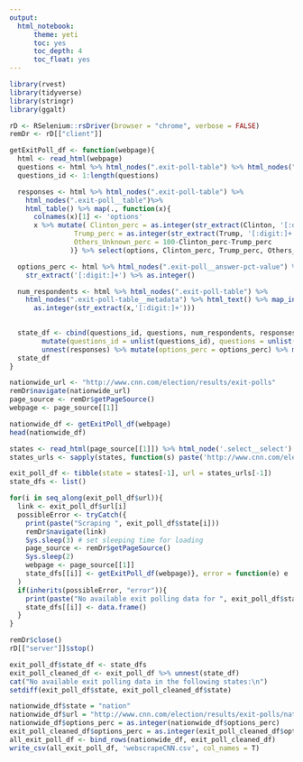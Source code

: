 ```yaml
---
output: 
  html_notebook:
      theme: yeti
      toc: yes
      toc_depth: 4
      toc_float: yes
---
```


```r
library(rvest)
library(tidyverse)
library(stringr)
library(ggalt)
```

```r
rD <- RSelenium::rsDriver(browser = "chrome", verbose = FALSE)
remDr <- rD[["client"]]
```

```r
getExitPoll_df <- function(webpage){
  html <- read_html(webpage) 
  questions <- html %>% html_nodes(".exit-poll-table") %>% html_nodes(".exit-poll__question") %>% html_text() 
  questions_id <- 1:length(questions)

  responses <- html %>% html_nodes(".exit-poll-table") %>%
    html_nodes(".exit-poll__table")%>%
    html_table() %>% map(., function(x){
      colnames(x)[1] <- 'options' 
      x %>% mutate( Clinton_perc = as.integer(str_extract(Clinton, '[:digit:]+')),
                Trump_perc = as.integer(str_extract(Trump, '[:digit:]+')),
                Others_Unknown_perc = 100-Clinton_perc-Trump_perc
               )} %>% select(options, Clinton_perc, Trump_perc, Others_Unknown_perc))

  options_perc <- html %>% html_nodes(".exit-poll__answer-pct-value") %>% html_text() %>% 
    str_extract('[:digit:]+') %>% as.integer()

  num_respondents <- html %>% html_nodes(".exit-poll-table") %>%
    html_nodes(".exit-poll-table__metadata") %>% html_text() %>% map_int(function(x)
      as.integer(str_extract(x,'[:digit:]+')))
  

  state_df <- cbind(questions_id, questions, num_respondents, responses) %>% as_tibble() %>% 
        mutate(questions_id = unlist(questions_id), questions = unlist(questions), num_respondents = unlist(num_respondents)) %>% 
        unnest(responses) %>% mutate(options_perc = options_perc) %>% mutate(options = map2_chr(options, options_perc, function(x,y) str_replace(x, paste0(y,'%'), '')))
  state_df
}
```

```r
nationwide_url <- "http://www.cnn.com/election/results/exit-polls"
remDr$navigate(nationwide_url)
page_source <- remDr$getPageSource()
webpage <- page_source[[1]]
```

```r
nationwide_df <- getExitPoll_df(webpage)
head(nationwide_df)
```

```r
states <- read_html(page_source[[1]]) %>% html_node('.select__select') %>% html_children() %>% html_text() 
states_urls <- sapply(states, function(s) paste('http://www.cnn.com/election/results/exit-polls', str_replace(tolower(s),' ', '-'), 'president', sep = '/'))
```

```r
exit_poll_df <- tibble(state = states[-1], url = states_urls[-1]) 
state_dfs <- list()

for(i in seq_along(exit_poll_df$url)){
  link <- exit_poll_df$url[i]
  possibleError <- tryCatch({
    print(paste("Scraping ", exit_poll_df$state[i]))
    remDr$navigate(link) 
    Sys.sleep(3) # set sleeping time for loading
    page_source <- remDr$getPageSource()
    Sys.sleep(2) 
    webpage <- page_source[[1]]
    state_dfs[[i]] <- getExitPoll_df(webpage)}, error = function(e) e
  )
  if(inherits(possibleError, "error")){
    print(paste("No available exit polling data for ", exit_poll_df$state[i]))
    state_dfs[[i]] <- data.frame()
  }
}

remDr$close()
rD[["server"]]$stop()
```

```r
exit_poll_df$state_df <- state_dfs
exit_poll_cleaned_df <- exit_poll_df %>% unnest(state_df) 
cat("No available exit polling data in the following states:\n")
setdiff(exit_poll_df$state, exit_poll_cleaned_df$state) 
```

```r
nationwide_df$state = "nation"
nationwide_df$url = "http://www.cnn.com/election/results/exit-polls/national/president"
nationwide_df$options_perc = as.integer(nationwide_df$options_perc)
exit_poll_cleaned_df$options_perc = as.integer(exit_poll_cleaned_df$options_perc)
all_exit_poll_df <- bind_rows(nationwide_df, exit_poll_cleaned_df)
write_csv(all_exit_poll_df, 'webscrapeCNN.csv', col_names = T)
```